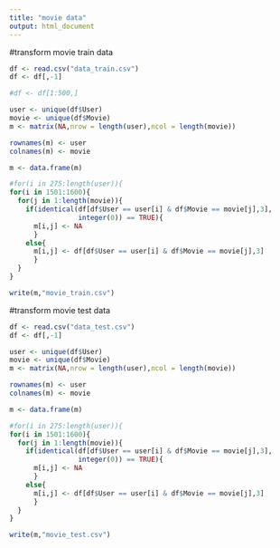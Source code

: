 ```yaml
---
title: "movie data"
output: html_document
---
```


#transform movie train data
```r
df <- read.csv("data_train.csv")
df <- df[,-1]

#df <- df[1:500,]

user <- unique(df$User)
movie <- unique(df$Movie)
m <- matrix(NA,nrow = length(user),ncol = length(movie))

rownames(m) <- user
colnames(m) <- movie

m <- data.frame(m)
```

```r
#for(i in 275:length(user)){
for(i in 1501:1600){
  for(j in 1:length(movie)){
    if(identical(df[df$User == user[i] & df$Movie == movie[j],3],
                 integer(0)) == TRUE){
      m[i,j] <- NA
      }
    else{
      m[i,j] <- df[df$User == user[i] & df$Movie == movie[j],3]
      }
  }
}

write(m,"movie_train.csv")
```






#transform movie test data
```r
df <- read.csv("data_test.csv")
df <- df[,-1]

user <- unique(df$User)
movie <- unique(df$Movie)
m <- matrix(NA,nrow = length(user),ncol = length(movie))

rownames(m) <- user
colnames(m) <- movie

m <- data.frame(m)
```

```r
#for(i in 275:length(user)){
for(i in 1501:1600){
  for(j in 1:length(movie)){
    if(identical(df[df$User == user[i] & df$Movie == movie[j],3],
                 integer(0)) == TRUE){
      m[i,j] <- NA
      }
    else{
      m[i,j] <- df[df$User == user[i] & df$Movie == movie[j],3]
      }
  }
}

write(m,"movie_test.csv")
```